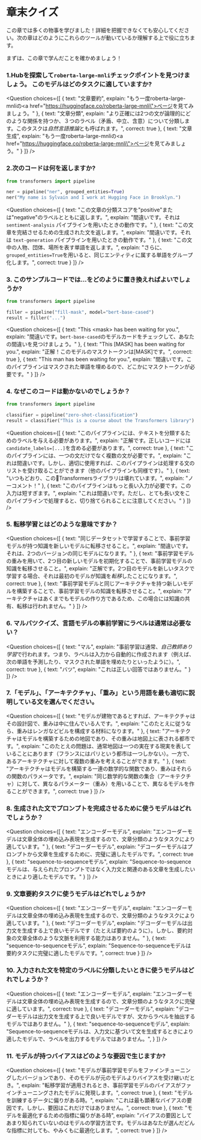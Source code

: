 <!-- DISABLE-FRONTMATTER-SECTIONS -->

# 章末クイズ

<CourseFloatingBanner
    chapter={1}
    classNames="absolute z-10 right-0 top-0"
/>

この章では多くの物事を学びました！詳細を把握できなくても安心してください。次の章はどのようにこれらのツールが動いているか理解する上で役に立ちます。

まずは、この章で学んだことを確かめましょう！


### 1.Hubを探索して`roberta-large-mnli`チェックポイントを見つけましょう。 このモデルはどのタスクに適していますか?

<Question
	choices={[
		{
			text: "文章要約",
			explain: "もう一度roberta-large-mnliの<a href=\"https://huggingface.co/roberta-large-mnli\">ページ</a>を見てみましょう。"
		},
		{
			text: "文章分類",
			explain: "より正確には2つの文が論理的にどのような関係を持つか、３つのラベル（矛盾、中立、含意）について分類します。このタスクは<em>自然言語推論</em>とも呼ばれます。",
			correct: true
		},
		{
			text: "文章生成",
			explain: "もう一度roberta-large-mnliの<a href=\"https://huggingface.co/roberta-large-mnli\">ページ</a>を見てみましょう。"
		}
	]}
/>

### 2.次のコードは何を返しますか?

```py
from transformers import pipeline

ner = pipeline("ner", grouped_entities=True)
ner("My name is Sylvain and I work at Hugging Face in Brooklyn.")
```

<Question
	choices={[
		{
            text: "この文章の分類スコアを\"positive\"または\"negative\"のラベルとともに返します。",
            explain: "間違いです。それは<code>sentiment-analysis</code> パイプラインを用いたときの動作です。"
		},
		{
            text: "この文章を完結させるための生成された文を返します。",
            explain: "間違いです。それは <code>text-generation</code> パイプラインを用いたときの動作です。"
		},
		{
            text: "この文中の人物、団体、場所を表す単語を返します。",
            explain: "さらに、<code>grouped_entities=True</code>を用いると、同じエンティティに属する単語をグループ化します。",
			correct: true
		}
	]}
/>

### 3. このサンプルコードでは...をどのように置き換えればよいでしょうか?

```py
from transformers import pipeline

filler = pipeline("fill-mask", model="bert-base-cased")
result = filler("...")
```

<Question
	choices={[
		{
			text: "This \<mask\> has been waiting for you.",
			explain: "間違いです。<code>bert-base-cased</code>のモデルカードをチェックして、あなたの間違いを見つけましょう。"
		},
		{
			text: "This [MASK] has been waiting for you.",
			explain: "正解！このモデルのマスクトークンは[MASK]です。",
			correct: true
		},
		{
			text: "This man has been waiting for you.",
			explain: "間違いです。このパイプラインはマスクされた単語を埋めるので、どこかにマスクトークンが必要です。"
		}
	]}
/>

### 4. なぜこのコードは動かないのでしょうか？

```py
from transformers import pipeline

classifier = pipeline("zero-shot-classification")
result = classifier("This is a course about the Transformers library")
```

<Question
	choices={[
		{
            text: "このパイプラインには、テキストを分類するためのラベルを与える必要があります。",
            explain: "正解です。正しいコードには<code>candidate_labels=[...]</code>を含める必要があります。",
			correct: true
		},
		{
			text: "このパイプラインには、一つの文だけでなく複数の文が必要です。",
            explain: "これは間違いです。しかし、適切に使用すれば、このパイプラインは処理する文のリストを受け取ることができます（他のパイプラインも同様です）。"
		},
		{
			text: "いつもどおり、この🤗Transformersライブラリは壊れています。",
            explain: "ノーコメント！"
		},
		{
            text: "このパイプラインはもっと長い入力が必要です。この入力は短すぎます。",
            explain: "これは間違いです。ただし、とても長い文をこのパイプラインで処理すると、切り捨てられることに注意してください。"
		}
	]}
/>

### 5. 転移学習とはどのような意味ですか？


<Question
	choices={[
		{
			text: "同じデータセットで学習することで、事前学習モデルが持つ知識を新しいモデルに転移させること。",
			explain: "間違いです。それは、2つのバージョンの同じモデルになります。"
		},
		{
			text: "事前学習モデルの重みを用いて、2つ目の新しいモデルを初期化することで、事前学習モデルの知識を転移させること。",
            explain: "正解です。2つ目のモデルを新しいタスクで学習する場合、それは最初のモデルが知識を*転移*したことになります。",
			correct: true
		},
		{
            text: "事前学習モデルと同じアーキテクチャを持つ新しいモデルを構築することで、事前学習モデルの知識を転移させること。",
			explain: "アーキテクチャはあくまでもモデルの作り方であるため、この場合には知識の共有、転移は行われません。"
		}
	]}
/>

### 6. マルバツクイズ、言語モデルの事前学習にラベルは通常は必要ない？


<Question
	choices={[
		{
			text: "マル",
            explain: "事前学習は通常、<em>自己教師あり学習</em>で行われます。つまり、ラベルは入力から自動的に作成されます（例えば、次の単語を予測したり、マスクされた単語を埋めたりといったように）。",
			correct: true
		},
		{
			text: "バツ",
			explain: "これは正しい回答ではありません。"
		}
	]}
/>

### 7.「モデル」、「アーキテクチャ」、「重み」という用語を最も適切に説明している文を選んでください。

<Question
	choices={[
		{
			text: "モデルが建物であるとすれば、アーキテクチャはその設計図で、重みは中に住んでいる人です。",
			explain: "このたとえに従うなら、重みはレンガなどビルを構成する材料になります。"
		},
		{
			text: "アーキテクチャはモデルを構築するための地図であり、その重みは地図上に表される都市です。",
			explain: "このたとえの問題は、通常地図は一つの実在する現実を表していることにあります（フランスにはパリという都市は一つしかない）。一方で、あるアーキテクチャに対して複数の重みを考えることができます。"
		},
		{
			text: "アーキテクチャはモデルを構築する一連の数学的な関数であり、重みはそれらの関数のパラメータです。",
			explain: "同じ数学的な関数の集合（アーキテクチャ）に対して、異なるパラメーター（重み）を用いることで、異なるモデルを作ることができます。",
			correct: true
		}
	]}
/>


### 8. 生成された文でプロンプトを完成させるために使うモデルはどれでしょうか？


<Question
	choices={[
		{
			text: "エンコーダーモデル",
			explain: "エンコーダーモデルは文章全体の埋め込み表現を生成するので、文章分類のようなタスクにより適しています。"
		},
		{
			text: "デコーダーモデル",
			explain: "デコーダーモデルはプロンプトから文章を生成するために、完璧に適したモデルです。",
			correct: true
		},
		{
			text: "sequence-to-sequenceモデル",
			explain: "Sequence-to-sequenceモデルは、与えられたプロンプトではなく入力文と関連のある文章を生成したいときにより適したモデルです。"
		}
	]}
/>

### 9. 文章要約タスクに使うモデルはどれでしょうか?

<Question
	choices={[
		{
			text: "エンコーダーモデル",
			explain: "エンコーダーモデルは文章全体の埋め込み表現を生成するので、文章分類のようなタスクにより適しています。"
		},
		{
			text: "デコーダーモデル",
			explain: "デコーダーモデルは出力文を生成する上で良いモデルです（たとえば要約のように）。しかし、要約対象の文章全体のような文脈を利用する能力はありません。"
		},
		{
			text: "sequence-to-sequenceモデル",
			explain: "Sequence-to-sequenceモデルは要約タスクに完璧に適したモデルです。",
			correct: true
		}
	]}
/>

### 10. 入力された文を特定のラベルに分類したいときに使うモデルはどれでしょうか？


<Question
	choices={[
		{
			text: "エンコーダーモデル",
			explain: "エンコーダーモデルは文章全体の埋め込み表現を生成するので、文章分類のようなタスクに完璧に適しています。",
			correct: true
		},
		{
			text: "デコーダーモデル",
			explain: "デコーダーモデルは出力文を生成する上で良いモデルですが、文からラベルを抽出するモデルではありません。"
		},
		{
			text: "sequence-to-sequenceモデル",
			explain: "Sequence-to-sequenceモデルは、入力文に基づいて文を生成するときにより適したモデルで、ラベルを出力するモデルではありません。",
		}
	]}
/>

### 11. モデルが持つバイアスはどのような要因で生じますか?


<Question
	choices={[
		{
			text: "モデルが事前学習モデルをファインチューニングしたバージョンであり、そのモデルが元のモデルよりバイアスを受け継いだとき。",
			explain: "転移学習が適用されるとき、事前学習モデルのバイアスがファインチューニングされたモデルに発現します。",
			correct: true
		},
		{
			text: "モデルを訓練するデータに偏りがある時。",
			explain: "これは最も顕著なバイアスの要因です。しかし、要因はこれだけではありません。",
			correct: true
		},
		{
			text: "モデルを最適化するための指標に偏りがある時",
            explain: "バイアスの要因としてあまり知られていないのはモデルの学習方法です。モデルはあなたが選んだどんな指標に対しても、やみくもに最適化します。",
			correct: true
		}
	]}
/>
